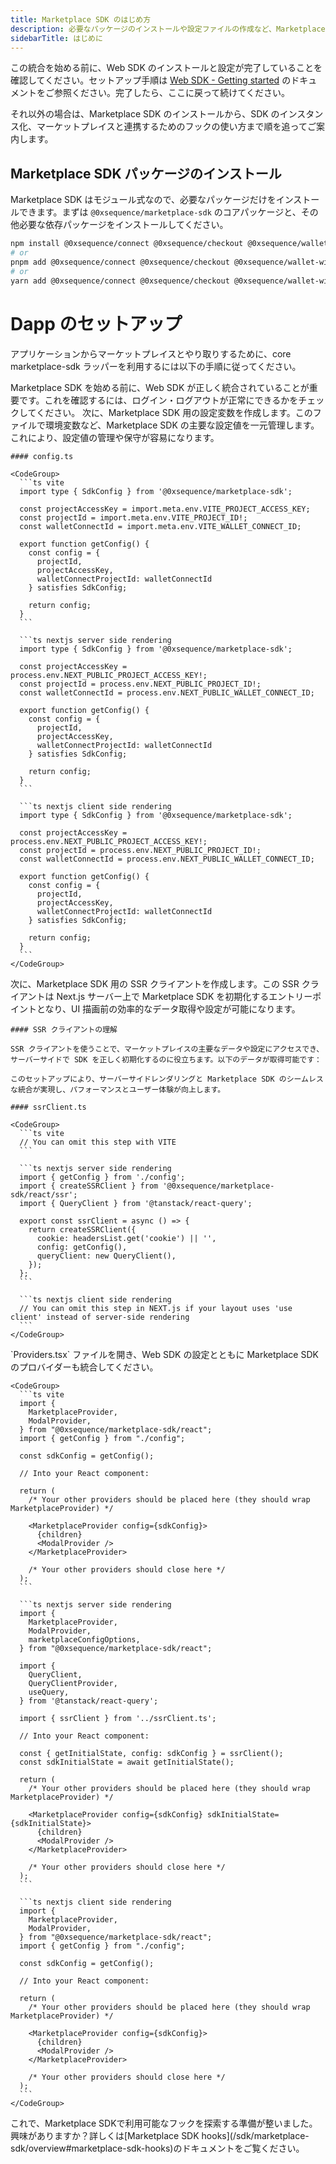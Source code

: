 ```yaml
---
title: Marketplace SDK のはじめ方
description: 必要なパッケージのインストールや設定ファイルの作成など、Marketplace SDK の導入手順を解説します。
sidebarTitle: はじめに
---
```


この統合を始める前に、Web SDK のインストールと設定が完了していることを確認してください。セットアップ手順は [Web SDK - Getting started](/sdk/web/getting-started) のドキュメントをご参照ください。完了したら、ここに戻って続けてください。

それ以外の場合は、Marketplace SDK のインストールから、SDK のインスタンス化、マーケットプレイスと連携するためのフックの使い方まで順を追ってご案内します。

## Marketplace SDK パッケージのインストール
Marketplace SDK はモジュール式なので、必要なパッケージだけをインストールできます。まずは `@0xsequence/marketplace-sdk` のコアパッケージと、その他必要な依存パッケージをインストールしてください。

```bash
npm install @0xsequence/connect @0xsequence/checkout @0xsequence/wallet-widget @0xsequence/marketplace-sdk @0xsequence/design-system @0xsequence/network @0xsequence/indexer @0xsequence/metadata wagmi ethers@^6 viem 0xsequence @tanstack/react-query @tanstack/react-query-devtools @legendapp/state framer-motion pino-pretty
# or
pnpm add @0xsequence/connect @0xsequence/checkout @0xsequence/wallet-widget @0xsequence/marketplace-sdk @0xsequence/design-system @0xsequence/network @0xsequence/indexer @0xsequence/metadata wagmi ethers@^6 viem 0xsequence @tanstack/react-query @tanstack/react-query-devtools @legendapp/state framer-motion pino-pretty
# or
yarn add @0xsequence/connect @0xsequence/checkout @0xsequence/wallet-widget @0xsequence/marketplace-sdk @0xsequence/design-system @0xsequence/network @0xsequence/indexer @0xsequence/metadata wagmi ethers@^6 viem 0xsequence @tanstack/react-query @tanstack/react-query-devtools @legendapp/state framer-motion pino-pretty
```

# Dapp のセットアップ
アプリケーションからマーケットプレイスとやり取りするために、core marketplace-sdk ラッパーを利用するには以下の手順に従ってください。

<Steps>
  <Step title="Web SDK が正しく統合されているか確認">
    Marketplace SDK を始める前に、Web SDK が正しく統合されていることが重要です。これを確認するには、ログイン・ログアウトが正常にできるかをチェックしてください。
  </Step>

  <Step title="設定ファイルの作成">
    次に、Marketplace SDK 用の設定変数を作成します。このファイルで環境変数など、Marketplace SDK の主要な設定値を一元管理します。これにより、設定値の管理や保守が容易になります。

    #### config.ts

    <CodeGroup>
      ```ts vite
      import type { SdkConfig } from '@0xsequence/marketplace-sdk';

      const projectAccessKey = import.meta.env.VITE_PROJECT_ACCESS_KEY;
      const projectId = import.meta.env.VITE_PROJECT_ID!;
      const walletConnectId = import.meta.env.VITE_WALLET_CONNECT_ID;

      export function getConfig() {
        const config = {
          projectId,
          projectAccessKey,
          walletConnectProjectId: walletConnectId
        } satisfies SdkConfig;

        return config;
      }
      ```

      ```ts nextjs server side rendering
      import type { SdkConfig } from '@0xsequence/marketplace-sdk';

      const projectAccessKey = process.env.NEXT_PUBLIC_PROJECT_ACCESS_KEY!;
      const projectId = process.env.NEXT_PUBLIC_PROJECT_ID!;
      const walletConnectId = process.env.NEXT_PUBLIC_WALLET_CONNECT_ID;

      export function getConfig() {
        const config = {
          projectId,
          projectAccessKey,
          walletConnectProjectId: walletConnectId
        } satisfies SdkConfig;

        return config;
      }
      ```

      ```ts nextjs client side rendering
      import type { SdkConfig } from '@0xsequence/marketplace-sdk';

      const projectAccessKey = process.env.NEXT_PUBLIC_PROJECT_ACCESS_KEY!;
      const projectId = process.env.NEXT_PUBLIC_PROJECT_ID!;
      const walletConnectId = process.env.NEXT_PUBLIC_WALLET_CONNECT_ID;

      export function getConfig() {
        const config = {
          projectId,
          projectAccessKey,
          walletConnectProjectId: walletConnectId
        } satisfies SdkConfig;

        return config;
      }
      ```
    </CodeGroup>
  </Step>

  <Step title="SSR クライアントの作成">
    次に、Marketplace SDK 用の SSR クライアントを作成します。この SSR クライアントは Next.js サーバー上で Marketplace SDK を初期化するエントリーポイントとなり、UI 描画前の効率的なデータ取得や設定が可能になります。

    #### SSR クライアントの理解

    SSR クライアントを使うことで、マーケットプレイスの主要なデータや設定にアクセスでき、サーバーサイドで SDK を正しく初期化するのに役立ちます。以下のデータが取得可能です：

    このセットアップにより、サーバーサイドレンダリングと Marketplace SDK のシームレスな統合が実現し、パフォーマンスとユーザー体験が向上します。

    #### ssrClient.ts

    <CodeGroup>
      ```ts vite
      // You can omit this step with VITE
      ```

      ```ts nextjs server side rendering
      import { getConfig } from './config';
      import { createSSRClient } from '@0xsequence/marketplace-sdk/react/ssr';
      import { QueryClient } from '@tanstack/react-query';

      export const ssrClient = async () => {
        return createSSRClient({
          cookie: headersList.get('cookie') || '',
          config: getConfig(),
          queryClient: new QueryClient(),
        });
      };
      ```

      ```ts nextjs client side rendering
      // You can omit this step in NEXT.js if your layout uses 'use client' instead of server-side rendering
      ```
    </CodeGroup>
  </Step>

  <Step title="Marketplace SDK プロバイダーを Web SDK プロバイダーと一緒に追加">
    `Providers.tsx` ファイルを開き、Web SDK の設定とともに Marketplace SDK のプロバイダーも統合してください。

    <CodeGroup>
      ```ts vite
      import {
        MarketplaceProvider,
        ModalProvider,
      } from "@0xsequence/marketplace-sdk/react";
      import { getConfig } from "./config";

      const sdkConfig = getConfig();

      // Into your React component:

      return (
        /* Your other providers should be placed here (they should wrap MarketplaceProvider) */
        
        <MarketplaceProvider config={sdkConfig}>
          {children}
          <ModalProvider />
        </MarketplaceProvider>

        /* Your other providers should close here */
      );
      ```

      ```ts nextjs server side rendering
      import {
        MarketplaceProvider,
        ModalProvider,
        marketplaceConfigOptions,
      } from "@0xsequence/marketplace-sdk/react";

      import {
        QueryClient,
        QueryClientProvider,
        useQuery,
      } from '@tanstack/react-query';

      import { ssrClient } from '../ssrClient.ts';

      // Into your React component:

      const { getInitialState, config: sdkConfig } = ssrClient();
      const sdkInitialState = await getInitialState();

      return (
        /* Your other providers should be placed here (they should wrap MarketplaceProvider) */
        
        <MarketplaceProvider config={sdkConfig} sdkInitialState={sdkInitialState}>
          {children}
          <ModalProvider />
        </MarketplaceProvider>

        /* Your other providers should close here */
      );
      ```

      ```ts nextjs client side rendering
      import {
        MarketplaceProvider,
        ModalProvider,
      } from "@0xsequence/marketplace-sdk/react";
      import { getConfig } from "./config";

      const sdkConfig = getConfig();

      // Into your React component:

      return (
        /* Your other providers should be placed here (they should wrap MarketplaceProvider) */
        
        <MarketplaceProvider config={sdkConfig}>
          {children}
          <ModalProvider />
        </MarketplaceProvider>

        /* Your other providers should close here */
      );
      ```
    </CodeGroup>
  </Step>

  <Step title="完了">
    これで、Marketplace SDKで利用可能なフックを探索する準備が整いました。興味がありますか？詳しくは[Marketplace SDK hooks](/sdk/marketplace-sdk/overview#marketplace-sdk-hooks)のドキュメントをご覧ください。
  </Step>
</Steps>
